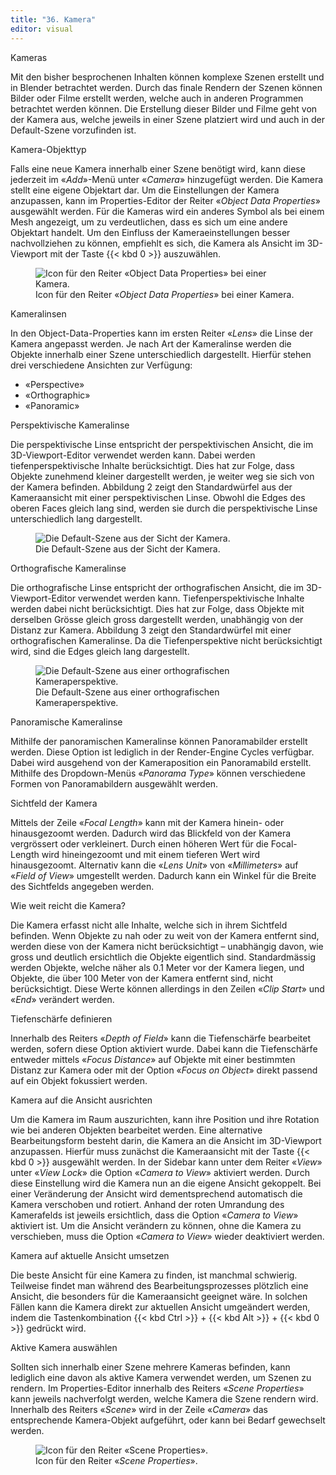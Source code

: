 ```yaml
---
title: "36. Kamera"
editor: visual
---
```


::: column-margin
Kameras
:::

Mit den bisher besprochenen Inhalten können komplexe Szenen erstellt und in Blender betrachtet werden. Durch das finale Rendern der Szenen können Bilder oder Filme erstellt werden, welche auch in anderen Programmen betrachtet werden können. Die Erstellung dieser Bilder und Filme geht von der Kamera aus, welche jeweils in einer Szene platziert wird und auch in der Default-Szene vorzufinden ist.

::: column-margin
Kamera-Objekttyp
:::

Falls eine neue Kamera innerhalb einer Szene benötigt wird, kann diese jederzeit im «*Add*»-Menü unter «*Camera*» hinzugefügt werden. Die Kamera stellt eine eigene Objektart dar. Um die Einstellungen der Kamera anzupassen, kann im Properties-Editor der Reiter «*Object Data Properties*» ausgewählt werden. Für die Kameras wird ein anderes Symbol als bei einem Mesh angezeigt, um zu verdeutlichen, dass es sich um eine andere Objektart handelt. Um den Einfluss der Kameraeinstellungen besser nachvollziehen zu können, empfiehlt es sich, die Kamera als Ansicht im 3D-Viewport mit der Taste {{< kbd 0 >}} auszuwählen.

![Icon für den Reiter «*Object Data Properties*» bei einer Kamera.](Images/Chapter_36/Camera.png){#fig-1_1 fig-align="left"}

::: column-margin
Kameralinsen
:::

In den Object-Data-Properties kann im ersten Reiter «*Lens*» die Linse der Kamera angepasst werden. Je nach Art der Kameralinse werden die Objekte innerhalb einer Szene unterschiedlich dargestellt. Hierfür stehen drei verschiedene Ansichten zur Verfügung:

-   «Perspective»
-   «Orthographic»
-   «Panoramic»

::: column-margin
Perspektivische Kameralinse
:::

Die perspektivische Linse entspricht der perspektivischen Ansicht, die im 3D-Viewport-Editor verwendet werden kann. Dabei werden tiefenperspektivische Inhalte berücksichtigt. Dies hat zur Folge, dass Objekte zunehmend kleiner dargestellt werden, je weiter weg sie sich von der Kamera befinden. Abbildung 2 zeigt den Standardwürfel aus der Kameraansicht mit einer perspektivischen Linse. Obwohl die Edges des oberen Faces gleich lang sind, werden sie durch die perspektivische Linse unterschiedlich lang dargestellt.

![Die Default-Szene aus der Sicht der Kamera.](Images/Chapter_36/Default_Scene.png){#fig-1_2 fig-align="left"}

::: column-margin
Orthografische Kameralinse
:::

Die orthografische Linse entspricht der orthografischen Ansicht, die im 3D-Viewport-Editor verwendet werden kann. Tiefenperspektivische Inhalte werden dabei nicht berücksichtigt. Dies hat zur Folge, dass Objekte mit derselben Grösse gleich gross dargestellt werden, unabhängig von der Distanz zur Kamera. Abbildung 3 zeigt den Standardwürfel mit einer orthografischen Kameralinse. Da die Tiefenperspektive nicht berücksichtigt wird, sind die Edges gleich lang dargestellt.

![Die Default-Szene aus einer orthografischen Kameraperspektive.](Images/Chapter_36/Default_Scene_Otho.png){#fig-1_3 fig-align="left"}

::: column-margin
Panoramische Kameralinse
:::

Mithilfe der panoramischen Kameralinse können Panoramabilder erstellt werden. Diese Option ist lediglich in der Render-Engine Cycles verfügbar. Dabei wird ausgehend von der Kameraposition ein Panoramabild erstellt. Mithilfe des Dropdown-Menüs «*Panorama Type*» können verschiedene Formen von Panoramabildern ausgewählt werden.

::: column-margin
Sichtfeld der Kamera
:::

Mittels der Zeile «*Focal Length*» kann mit der Kamera hinein- oder hinausgezoomt werden. Dadurch wird das Blickfeld von der Kamera vergrössert oder verkleinert. Durch einen höheren Wert für die Focal-Length wird hineingezoomt und mit einem tieferen Wert wird hinausgezoomt. Alternativ kann die «*Lens Unit*» von «*Millimeters*» auf «*Field of View*» umgestellt werden. Dadurch kann ein Winkel für die Breite des Sichtfelds angegeben werden.

::: column-margin
Wie weit reicht die Kamera?
:::

Die Kamera erfasst nicht alle Inhalte, welche sich in ihrem Sichtfeld befinden. Wenn Objekte zu nah oder zu weit von der Kamera entfernt sind, werden diese von der Kamera nicht berücksichtigt – unabhängig davon, wie gross und deutlich ersichtlich die Objekte eigentlich sind. Standardmässig werden Objekte, welche näher als 0.1 Meter vor der Kamera liegen, und Objekte, die über 100 Meter von der Kamera entfernt sind, nicht berücksichtigt. Diese Werte können allerdings in den Zeilen «*Clip Start*» und «*End*» verändert werden.

::: column-margin
Tiefenschärfe definieren
:::

Innerhalb des Reiters «*Depth of Field*» kann die Tiefenschärfe bearbeitet werden, sofern diese Option aktiviert wurde. Dabei kann die Tiefenschärfe entweder mittels «*Focus Distance*» auf Objekte mit einer bestimmten Distanz zur Kamera oder mit der Option «*Focus on Object*» direkt passend auf ein Objekt fokussiert werden.

::: column-margin
Kamera auf die Ansicht ausrichten
:::

Um die Kamera im Raum auszurichten, kann ihre Position und ihre Rotation wie bei anderen Objekten bearbeitet werden. Eine alternative Bearbeitungsform besteht darin, die Kamera an die Ansicht im 3D-Viewport anzupassen. Hierfür muss zunächst die Kameraansicht mit der Taste {{< kbd 0 >}} ausgewählt werden. In der Sidebar kann unter dem Reiter «*View*» unter «*View Lock*» die Option «*Camera to View*» aktiviert werden. Durch diese Einstellung wird die Kamera nun an die eigene Ansicht gekoppelt. Bei einer Veränderung der Ansicht wird dementsprechend automatisch die Kamera verschoben und rotiert. Anhand der roten Umrandung des Kamerafelds ist jeweils ersichtlich, dass die Option «*Camera to View*» aktiviert ist. Um die Ansicht verändern zu können, ohne die Kamera zu verschieben, muss die Option «*Camera to View*» wieder deaktiviert werden.

:::: column-margin
Kamera auf aktuelle Ansicht umsetzen
:::

Die beste Ansicht für eine Kamera zu finden, ist manchmal schwierig. Teilweise findet man während des Bearbeitungsprozesses plötzlich eine Ansicht, die besonders für die Kameraansicht geeignet wäre. In solchen Fällen kann die Kamera direkt zur aktuellen Ansicht umgeändert werden, indem die Tastenkombination {{< kbd Ctrl >}} + {{< kbd Alt >}} + {{< kbd 0 >}} gedrückt wird.

::: column-margin
Aktive Kamera auswählen
:::

Sollten sich innerhalb einer Szene mehrere Kameras befinden, kann lediglich eine davon als aktive Kamera verwendet werden, um Szenen zu rendern. Im Properties-Editor innerhalb des Reiters «*Scene Properties*» kann jeweils nachverfolgt werden, welche Kamera die Szene rendern wird. Innerhalb des Reiters «*Scene*» wird in der Zeile «*Camera*» das entsprechende Kamera-Objekt aufgeführt, oder kann bei Bedarf gewechselt werden.

![Icon für den Reiter «*Scene Properties*».](Images/Chapter_36/Scene%20Properties.png){#fig-1_4 fig-align="left"}
